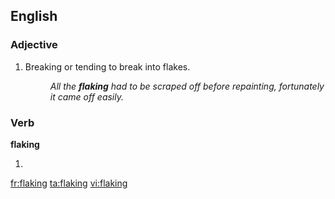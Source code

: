 ==English==

===Adjective===
{{en-adj|-}}

# Breaking or tending to break into flakes.
#: ''All the '''flaking''' had to be scraped off before repainting, fortunately it came off easily.''

===Verb===
'''flaking'''

# {{present participle of|flake}}

[[fr:flaking]]
[[ta:flaking]]
[[vi:flaking]]